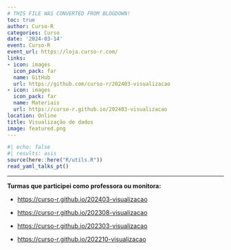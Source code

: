 ```yaml
---
# THIS FILE WAS CONVERTED FROM BLOGDOWN!
toc: true
author: Curso-R
categories: Curso
date: '2024-03-14'
event: Curso-R
event_url: https://loja.curso-r.com/
links:
- icon: images
  icon_pack: far
  name: GitHub
  url: https://github.com/curso-r/202403-visualizacao
- icon: images
  icon_pack: far
  name: Materiais
  url: https://curso-r.github.io/202403-visualizacao
location: Online
title: Visualização de dados
image: featured.png
---
```


```r
#| echo: false
#| results: asis
source(here::here("R/utils.R"))
read_yaml_talks_pt()
```

------------------------------------------------------------------------

**Turmas que participei como professora ou monitora:**

-   <https://curso-r.github.io/202403-visualizacao>

-   <https://curso-r.github.io/202308-visualizacao>

-   <https://curso-r.github.io/202303-visualizacao>

-   <https://curso-r.github.io/202210-visualizacao>
